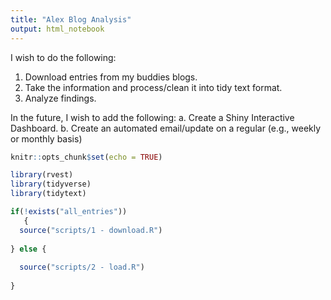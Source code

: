 ```yaml
---
title: "Alex Blog Analysis"
output: html_notebook
---
```


I wish to do the following:

1. Download entries from my buddies blogs.
2. Take the information and process/clean it into tidy text format.
3. Analyze findings.

In the future, I wish to add the following:
a. Create a Shiny Interactive Dashboard.
b. Create an automated email/update on a regular (e.g., weekly or monthly basis)

```r
knitr::opts_chunk$set(echo = TRUE)
```

```r
library(rvest)
library(tidyverse)
library(tidytext)
```

```r

if(!exists("all_entries"))
   {
  source("scripts/1 - download.R")
  
} else {
  
  source("scripts/2 - load.R")
  
}

```

```r


```

```r

```


